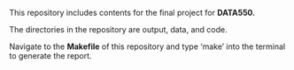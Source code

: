 This repository includes contents for the final project for __DATA550.__

The directories in the repository are output, data, and code.


Navigate to the __Makefile__ of this repository and type 'make' into 
the terminal to generate the report.